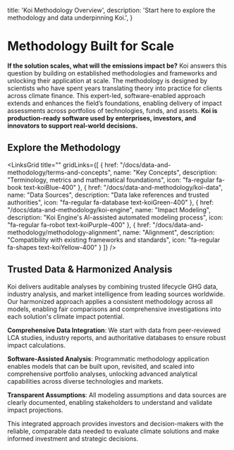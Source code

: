 
  title: 'Koi Methodology Overview',
  description:
    'Start here to explore the methodology and data underpinning Koi.',
}

# Methodology Built for Scale

<PageInformationalData lastModified={lastModified} />

**If the solution scales, what will the emissions impact be?** Koi answers this question by building on established methodologies and frameworks and unlocking their application at scale. The methodology is designed by scientists who have spent years translating theory into practice for clients across climate finance. This expert-led, software-enabled approach extends and enhances the field’s foundations, enabling delivery of impact assessments across portfolios of technologies, funds, and assets. **Koi is production-ready software used by enterprises, investors, and innovators to support real-world decisions.**

## Explore the Methodology

<LinksGrid
  title=""
  gridLinks={[
    {
      href: "/docs/data-and-methodology/terms-and-concepts",
      name: "Key Concepts",
      description: "Terminology, metrics and mathematical foundations",
      icon: "fa-regular fa-book text-koiBlue-400"
    },
    {
      href: "/docs/data-and-methodology/koi-data",
      name: "Data Sources",
      description: "Data lake references and trusted authorities",
      icon: "fa-regular fa-database text-koiGreen-400"
    },
    {
      href: "/docs/data-and-methodology/koi-engine",
      name: "Impact Modeling",
      description: "Koi Engine's AI-assisted automated modeling process",
      icon: "fa-regular fa-robot text-koiPurple-400"
    },
    {
      href: "/docs/data-and-methodology/methodology-alignment",
      name: "Alignment",
      description: "Compatibility with existing frameworks and standards",
      icon: "fa-regular fa-shapes text-koiYellow-400"
    }
  ]}
/>

## Trusted Data & Harmonized Analysis

Koi delivers auditable analyses by combining trusted lifecycle GHG data, industry analysis, and market intelligence from leading sources worldwide. Our harmonized approach applies a consistent methodology across all models, enabling fair comparisons and comprehensive investigations into each solution's climate impact potential.

**Comprehensive Data Integration**: We start with data from peer-reviewed LCA studies, industry reports, and authoritative databases to ensure robust impact calculations.

**Software-Assisted Analysis**: Programmatic methodology application enables models that can be built upon, revisited, and scaled into comprehensive portfolio analyses, unlocking advanced analytical capabilities across diverse technologies and markets.

**Transparent Assumptions**: All modeling assumptions and data sources are clearly documented, enabling stakeholders to understand and validate impact projections.

This integrated approach provides investors and decision-makers with the reliable, comparable data needed to evaluate climate solutions and make informed investment and strategic decisions.
